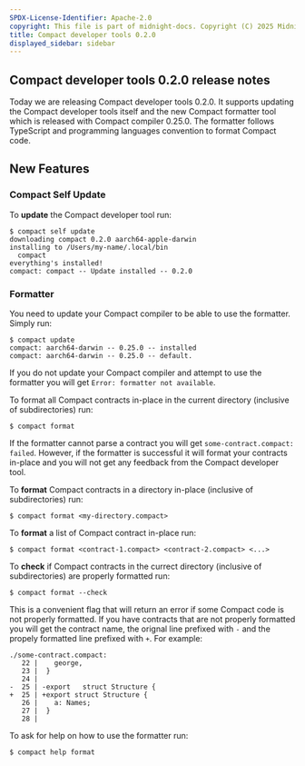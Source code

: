 ```yaml
---
SPDX-License-Identifier: Apache-2.0
copyright: This file is part of midnight-docs. Copyright (C) 2025 Midnight Foundation. Licensed under the Apache License, Version 2.0 (the "License"); You may not use this file except in compliance with the License. You may obtain a copy of the License at http://www.apache.org/licenses/LICENSE-2.0 Unless required by applicable law or agreed to in writing, software distributed under the License is distributed on an "AS IS" BASIS, WITHOUT WARRANTIES OR CONDITIONS OF ANY KIND, either express or implied. See the License for the specific language governing permissions and limitations under the License.
title: Compact developer tools 0.2.0
displayed_sidebar: sidebar
---
```


## Compact developer tools 0.2.0 release notes

Today we are releasing Compact developer tools 0.2.0.
It supports updating the Compact developer tools itself and
the new Compact formatter tool which is released with Compact compiler 0.25.0.
The formatter follows TypeScript and programming languages convention to format Compact code.


## New Features

### Compact Self Update

To **update** the Compact developer tool run:

```
$ compact self update
downloading compact 0.2.0 aarch64-apple-darwin
installing to /Users/my-name/.local/bin
  compact
everything's installed!
compact: compact -- Update installed -- 0.2.0
```

### Formatter

You need to update your Compact compiler to be able to use the formatter. Simply run:

```
$ compact update
compact: aarch64-darwin -- 0.25.0 -- installed
compact: aarch64-darwin -- 0.25.0 -- default.
```

If you do not update your Compact compiler and attempt to use the formatter you will get
`Error: formatter not available`.

To format all Compact contracts in-place in the current directory (inclusive of subdirectories) run:

```
$ compact format
```

If the formatter cannot parse a contract you will get `some-contract.compact: failed`. However,
if the formatter is successful it will format your contracts in-place and
you will not get any feedback from the Compact developer tool.

To **format** Compact contracts in a directory in-place (inclusive of subdirectories) run:

```
$ compact format <my-directory.compact>
```

To **format** a list of Compact contract in-place run:

```
$ compact format <contract-1.compact> <contract-2.compact> <...>
```

To **check** if Compact contracts in the currect directory (inclusive of subdirectories)
are properly formatted run:

```
$ compact format --check
```

This is a convenient flag that will return an error if some Compact code is not properly formatted.
If you have contracts that are not properly formatted you will get the contract name, the orignal line
prefixed with `-` and the propely formatted line prefixed with `+`.
For example:

```
./some-contract.compact:
   22 |    george,
   23 |  }
   24 |
-  25 | -export   struct Structure {
+  25 | +export struct Structure {
   26 |    a: Names;
   27 |  }
   28 |
```

To ask for help on how to use the formatter run:

```
$ compact help format
```
